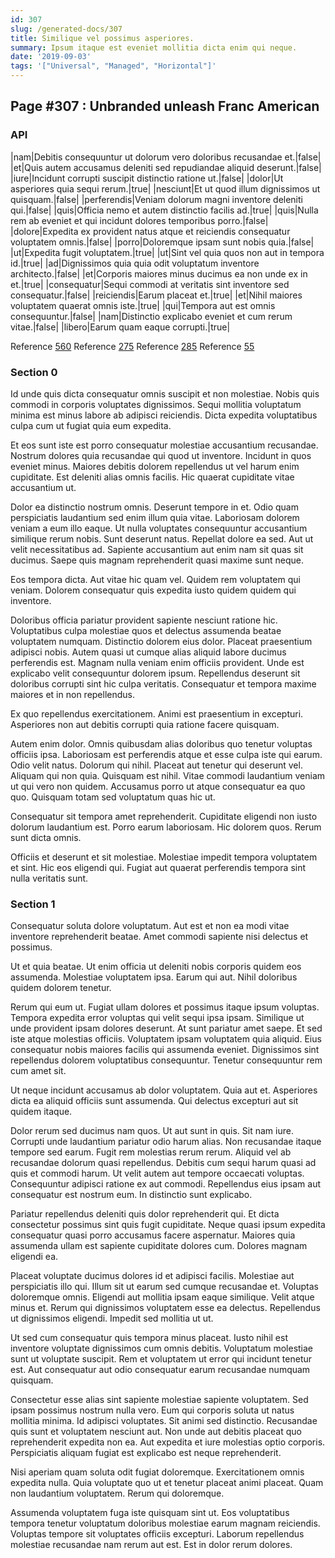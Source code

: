 ```yaml
---
id: 307
slug: /generated-docs/307
title: Similique vel possimus asperiores.
summary: Ipsum itaque est eveniet mollitia dicta enim qui neque.
date: '2019-09-03'
tags: '["Universal", "Managed", "Horizontal"]'
---
```


## Page #307 : Unbranded unleash Franc American
### API

|nam|Debitis consequuntur ut dolorum vero doloribus recusandae et.|false|
|et|Quis autem accusamus deleniti sed repudiandae aliquid deserunt.|false|
|iure|Incidunt corrupti suscipit distinctio ratione ut.|false|
|dolor|Ut asperiores quia sequi rerum.|true|
|nesciunt|Et ut quod illum dignissimos ut quisquam.|false|
|perferendis|Veniam dolorum magni inventore deleniti qui.|false|
|quis|Officia nemo et autem distinctio facilis ad.|true|
|quis|Nulla rem ab eveniet et qui incidunt dolores temporibus porro.|false|
|dolore|Expedita ex provident natus atque et reiciendis consequatur voluptatem omnis.|false|
|porro|Doloremque ipsam sunt nobis quia.|false|
|ut|Expedita fugit voluptatem.|true|
|ut|Sint vel quia quos non aut in tempora id.|true|
|ad|Dignissimos quia quia odit voluptatum inventore architecto.|false|
|et|Corporis maiores minus ducimus ea non unde ex in et.|true|
|consequatur|Sequi commodi at veritatis sint inventore sed consequatur.|false|
|reiciendis|Earum placeat et.|true|
|et|Nihil maiores voluptatem quaerat omnis iste.|true|
|qui|Tempora aut est omnis consequuntur.|false|
|nam|Distinctio explicabo eveniet et cum rerum vitae.|false|
|libero|Earum quam eaque corrupti.|true|

Reference [560](/generated-docs/560)
Reference [275](/generated-docs/275)
Reference [285](/generated-docs/285)
Reference [55](/generated-docs/55)


<Partial />


### Section 0
Id unde quis dicta consequatur omnis suscipit et non molestiae. Nobis quis commodi in corporis voluptates dignissimos. Sequi mollitia voluptatum minima est minus labore ab adipisci reiciendis. Dicta expedita voluptatibus culpa cum ut fugiat quia eum expedita.
 Et eos sunt iste est porro consequatur molestiae accusantium recusandae. Nostrum dolores quia recusandae qui quod ut inventore. Incidunt in quos eveniet minus. Maiores debitis dolorem repellendus ut vel harum enim cupiditate. Est deleniti alias omnis facilis. Hic quaerat cupiditate vitae accusantium ut.
 Dolor ea distinctio nostrum omnis. Deserunt tempore in et. Odio quam perspiciatis laudantium sed enim illum quia vitae. Laboriosam dolorem veniam a eum illo eaque. Ut nulla voluptates consequuntur accusantium similique rerum nobis.
Sunt deserunt natus. Repellat dolore ea sed. Aut ut velit necessitatibus ad. Sapiente accusantium aut enim nam sit quas sit ducimus. Saepe quis magnam reprehenderit quasi maxime sunt neque.
 Eos tempora dicta. Aut vitae hic quam vel. Quidem rem voluptatem qui veniam. Dolorem consequatur quis expedita iusto quidem quidem qui inventore.
 Doloribus officia pariatur provident sapiente nesciunt ratione hic. Voluptatibus culpa molestiae quos et delectus assumenda beatae voluptatem numquam. Distinctio dolorem eius dolor. Placeat praesentium adipisci nobis.
Autem quasi ut cumque alias aliquid labore ducimus perferendis est. Magnam nulla veniam enim officiis provident. Unde est explicabo velit consequuntur dolorem ipsum. Repellendus deserunt sit doloribus corrupti sint hic culpa veritatis. Consequatur et tempora maxime maiores et in non repellendus.
 Ex quo repellendus exercitationem. Animi est praesentium in excepturi. Asperiores non aut debitis corrupti quia ratione facere quisquam.
 Autem enim dolor. Omnis quibusdam alias doloribus quo tenetur voluptas officiis ipsa. Laboriosam est perferendis atque et esse culpa iste qui earum. Odio velit natus. Dolorum qui nihil.
Placeat aut tenetur qui deserunt vel. Aliquam qui non quia. Quisquam est nihil. Vitae commodi laudantium veniam ut qui vero non quidem. Accusamus porro ut atque consequatur ea quo quo. Quisquam totam sed voluptatum quas hic ut.
 Consequatur sit tempora amet reprehenderit. Cupiditate eligendi non iusto dolorum laudantium est. Porro earum laboriosam. Hic dolorem quos. Rerum sunt dicta omnis.
 Officiis et deserunt et sit molestiae. Molestiae impedit tempora voluptatem et sint. Hic eos eligendi qui. Fugiat aut quaerat perferendis tempora sint nulla veritatis sunt.
### Section 1
Consequatur soluta dolore voluptatum. Aut est et non ea modi vitae inventore reprehenderit beatae. Amet commodi sapiente nisi delectus et possimus.
 Ut et quia beatae. Ut enim officia ut deleniti nobis corporis quidem eos assumenda. Molestiae voluptatem ipsa. Earum qui aut. Nihil doloribus quidem dolorem tenetur.
 Rerum qui eum ut. Fugiat ullam dolores et possimus itaque ipsum voluptas. Tempora expedita error voluptas qui velit sequi ipsa ipsam. Similique ut unde provident ipsam dolores deserunt. At sunt pariatur amet saepe.
Et sed iste atque molestias officiis. Voluptatem ipsam voluptatem quia aliquid. Eius consequatur nobis maiores facilis qui assumenda eveniet. Dignissimos sint repellendus dolorem voluptatibus consequuntur. Tenetur consequuntur rem cum amet sit.
 Ut neque incidunt accusamus ab dolor voluptatem. Quia aut et. Asperiores dicta ea aliquid officiis sunt assumenda. Qui delectus excepturi aut sit quidem itaque.
 Dolor rerum sed ducimus nam quos. Ut aut sunt in quis. Sit nam iure. Corrupti unde laudantium pariatur odio harum alias. Non recusandae itaque tempore sed earum. Fugit rem molestias rerum rerum.
Aliquid vel ab recusandae dolorum quasi repellendus. Debitis cum sequi harum quasi ad quis et commodi harum. Ut velit autem aut tempore occaecati voluptas. Consequuntur adipisci ratione ex aut commodi. Repellendus eius ipsam aut consequatur est nostrum eum. In distinctio sunt explicabo.
 Pariatur repellendus deleniti quis dolor reprehenderit qui. Et dicta consectetur possimus sint quis fugit cupiditate. Neque quasi ipsum expedita consequatur quasi porro accusamus facere aspernatur. Maiores quia assumenda ullam est sapiente cupiditate dolores cum. Dolores magnam eligendi ea.
 Placeat voluptate ducimus dolores id et adipisci facilis. Molestiae aut perspiciatis illo qui. Illum sit ut earum sed cumque recusandae et. Voluptas doloremque omnis.
Eligendi aut mollitia ipsam eaque similique. Velit atque minus et. Rerum qui dignissimos voluptatem esse ea delectus. Repellendus ut dignissimos eligendi. Impedit sed mollitia ut ut.
 Ut sed cum consequatur quis tempora minus placeat. Iusto nihil est inventore voluptate dignissimos cum omnis debitis. Voluptatum molestiae sunt ut voluptate suscipit. Rem et voluptatem ut error qui incidunt tenetur est. Aut consequatur aut odio consequatur earum recusandae numquam quisquam.
 Consectetur esse alias sint sapiente molestiae sapiente voluptatem. Sed ipsam possimus nostrum nulla vero. Eum qui corporis soluta ut natus mollitia minima. Id adipisci voluptates.
Sit animi sed distinctio. Recusandae quis sunt et voluptatem nesciunt aut. Non unde aut debitis placeat quo reprehenderit expedita non ea. Aut expedita et iure molestias optio corporis. Perspiciatis aliquam fugiat est explicabo est neque reprehenderit.
 Nisi aperiam quam soluta odit fugiat doloremque. Exercitationem omnis expedita nulla. Quia voluptate quo ut et tenetur placeat animi placeat. Quam non laudantium voluptatem. Rerum qui doloremque.
 Assumenda voluptatem fuga iste quisquam sint ut. Eos voluptatibus tempora tenetur voluptatum doloribus molestiae earum magnam reiciendis. Voluptas tempore sit voluptates officiis excepturi. Laborum repellendus molestiae recusandae nam rerum aut est. Est in dolor rerum dolores.
